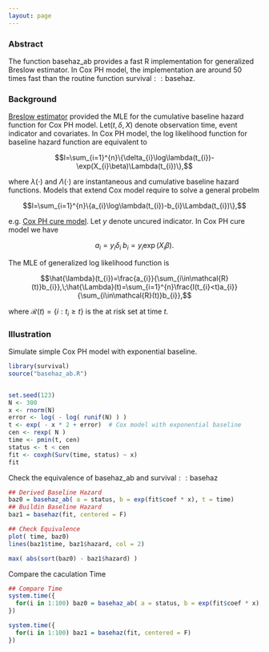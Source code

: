 ```yaml
---
layout: page
---
```


### Abstract

The function $\mathsf{basehaz\_ab}$ provides a fast $\mathsf{R}$
implementation for generalized Breslow estimator. In Cox PH model,
the implementation are around 50 times fast than the routine function
$\mathsf{survival::basehaz}$. 

### Background

[Breslow estimator](http://www.ncbi.nlm.nih.gov/pubmed/17768681)
provided the MLE for the cumulative baseline hazard function for Cox
PH model. Let$(t,\delta,X)$ denote observation time, event indicator
and covariates. In Cox PH model, the log likelihood function for baseline
hazard function are equivalent to 

$$l=\sum_{i=1}^{n}\{\delta_{i}\log\lambda(t_{i})-\exp(X_{i}\beta)\Lambda(t_{i})\},$$

where $\lambda(\cdot)$ and $\Lambda(\cdot)$ are instantaneous and
cumulative baseline hazard functions. Models that extend Cox model
require to solve a general probelm

$$l=\sum_{i=1}^{n}\{a_{i}\log\lambda(t_{i})-b_{i}\Lambda(t_{i})\},$$

e.g. [Cox PH cure model](http://onlinelibrary.wiley.com/doi/10.1111/j.0006-341X.2000.00227.x/abstract).
Let $y$ denote uncured indicator. In Cox PH cure model we have

$$a_{i}=y_{i}\delta_{i}\;b_{i}=y_{i}\exp(X_{i}\beta).$$

The MLE of generalized log likelihood function is 

$$\hat{\lambda}(t_{i})=\frac{a_{i}}{\sum_{i\in\mathcal{R}(t)}b_{i}},\;\hat{\Lambda}(t)=\sum_{i=1}^{n}\frac{I(t_{i}<t)a_{i}}{\sum_{i\in\mathcal{R}(t)}b_{i}},$$

where $\mathcal{R}(t)=\{i:t_{i}\ge t\}$ is the at risk set at time
$t$. 


### Illustration 

Simulate simple Cox PH model with exponential baseline.

```r
library(survival)
source("basehaz_ab.R")


set.seed(123)
N <- 300
x <- rnorm(N)
error <- log( - log( runif(N) ) )
t <- exp( - x * 2 + error)  # Cox model with exponential baseline
cen <- rexp( N )
time <- pmin(t, cen)
status <- t < cen
fit <- coxph(Surv(time, status) ~ x)
fit
```

Check the equivalence of $\mathsf{basehaz\_ab}$ and $\mathsf{survival::basehaz}$

```r
## Derived Baseline Hazard
baz0 = basehaz_ab( a = status, b = exp(fit$coef * x), t = time)
## Buildin Baseline Hazard
baz1 = basehaz(fit, centered = F)

## Check Equivalence
plot( time, baz0)
lines(baz1$time, baz1$hazard, col = 2)

max( abs(sort(baz0) - baz1$hazard) )
```

Compare the caculation Time

```r
## Compare Time
system.time({
  for(i in 1:100) baz0 = basehaz_ab( a = status, b = exp(fit$coef * x), t = time)
})

system.time({
  for(i in 1:100) baz1 = basehaz(fit, centered = F)
})
```

